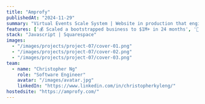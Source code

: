---
title: "Amprofy"
publishedAt: "2024-11-29"
summary: "Virtual Events Scale System | Website in production that engineers scalable growth systems for coaches and consultants"
features: ['💰 Scaled a bootstrapped business to $1M+ in 24 months', '🚀 Automated lead-to-client conversion pipelines', '🛠️ Sales funnel architecture (1:many → high-ticket conversions)']
stack: "Javascript | Squarespace"
images:
  - "/images/projects/project-07/cover-01.png"
  - "/images/projects/project-07/cover-02.png"
  - "/images/projects/project-07/cover-03.png"
team:
  - name: "Christopher Ng"
    role: "Software Engineer"
    avatar: "/images/avatar.jpg"
    linkedIn: "https://www.linkedin.com/in/christopherkyleng/"
hostedsite: "https://amprofy.com/"
---
